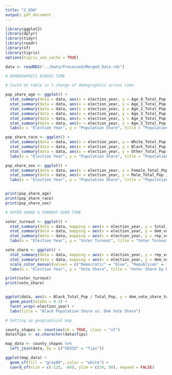 ```yaml
---
title: "2_EDA"
output: pdf_document
---
```


```r

library(ggplot2)
library(dplyr)
library(tidyr)
library(readr)
library(sf)
library(tigris)
options(tigris_use_cache = TRUE)

data <- readRDS("../Data/Processed/Merged_Data.rds")

```

```r

# DEMOGRAPHICS ACROSS TIME

# Could do table in % change of demographics across time

pop_share_age <- ggplot() +
  stat_summary(data = data, aes(x = election_year, y = Age_0_Total_Pop / Total_Pop, color = "Age Group 0"), fun = mean, geom = "line") +
  stat_summary(data = data, aes(x = election_year, y = Age_1_Total_Pop / Total_Pop, color = "Age Group 1"), fun = mean, geom = "line") +
  stat_summary(data = data, aes(x = election_year, y = Age_2_Total_Pop / Total_Pop, color = "Age Group 2"), fun = mean, geom = "line") +
  stat_summary(data = data, aes(x = election_year, y = Age_3_Total_Pop / Total_Pop, color = "Age Group 3"), fun = mean, geom = "line") +
  stat_summary(data = data, aes(x = election_year, y = Age_4_Total_Pop / Total_Pop, color = "Age Group 4"), fun = mean, geom = "line") +
  stat_summary(data = data, aes(x = election_year, y = Age_5_Total_Pop / Total_Pop, color = "Age Group 5"), fun = mean, geom = "line") +
  labs(x = "Election Year", y = "Population Share", title = "Population Share By Age Group Over Time", color = "Age Group") 

pop_share_race <- ggplot() +
  stat_summary(data = data, aes(x = election_year, y = White_Total_Pop / Total_Pop, color = "White"), fun = mean, geom = "line") +
  stat_summary(data = data, aes(x = election_year, y = Black_Total_Pop / Total_Pop, color = "Black"), fun = mean, geom = "line") +
  stat_summary(data = data, aes(x = election_year, y = Other_Total_Pop / Total_Pop, color = "Other"), fun = mean, geom = "line") +
  labs(x = "Election Year", y = "Population Share", title = "Population Shrae By Race Over Time", color = "Race")

pop_share_sex <- ggplot() +
  stat_summary(data = data, aes(x = election_year, y = Female_Total_Pop / Total_Pop, color = "Female"), fun = mean, geom = "line") +
  stat_summary(data = data, aes(x = election_year, y = Male_Total_Pop / Total_Pop, color = "Male"), fun = mean, geom = "line") +
  labs(x = "Election Year", y = "Population Share", title = "Population Share By Sex Over Time", color = "Sex") 


print(pop_share_age)
print(pop_share_race)
print(pop_share_sex)

```

```r

# VOTER SHARE & TURNOUT OVER TIME

voter_turnout <- ggplot() +
  stat_summary(data = data, mapping = aes(x = election_year, y = total_voter_turnout, color = "Total Turnout"), fun = mean, geom = "line") +
  stat_summary(data = data, mapping = aes(x = election_year, y = dem_voter_turnout, color = "Demgoraphic Turnout"), fun = mean, geom = "line") +
  stat_summary(data = data, mapping = aes(x = election_year, y = rep_voter_turnout, color = "Republican Voter Turnout"), fun = mean, geom = "line") +
  labs(x = "Election Year", y = "Voter Turnout", title = "Voter Turnout Across Time", color = "Turnout")

vote_share <- ggplot() +
  stat_summary(data = data, mapping = aes(x = election_year, y = rep_vote_share_two_party, color = "Republican"), fun = mean, geom = "line") +
  stat_summary(data = data, mapping = aes(x = election_year, y = dem_vote_share_two_party, color = "Democratic"), fun = mean, geom = "line") +
  scale_color_manual(values = c("Democratic" = "blue", "Republican" = "red")) +
  labs(x = "Election Year", y = "Vote Share", title = "Voter Share by Party Across Time", color = "Party")

print(voter_turnout)
print(vote_share)


ggplot(data, aes(x = Black_Total_Pop / Total_Pop, y = dem_vote_share_two_party)) +
  geom_point(alpha = 0.3) +
  facet_wrap(~election_year) +
  labs(title = "Black Population Share vs. Dem Vote Share")


```

```r

# Setting up geographical map

county_shapes <- counties(cb = TRUE, class = "sf")
data$fips <- as.character(data$fips)

map_data <- county_shapes %>%
  left_join(data, by = c("GEOID" = "fips"))

ggplot(map_data) +
  geom_sf(fill = "gray80", color = "white") +
  coord_sf(xlim = c(-125, -66), ylim = c(24, 50), expand = FALSE)

```